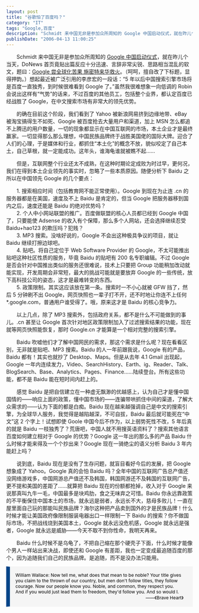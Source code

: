 ```yaml
---
layout: post
title: "谷歌怕了百度吗？"
category: "IT"
tags: "Google,百度"
description: "Schmidt 来中国无非是参加众所周知的 Google 中国启动仪式，就在昨儿个当天，DoNews 首页竟贴出篇反应十分迅速、言辞非常尖锐、思路相当混乱的软文，题曰：Google 尝全球化苦果 施密特来华救火。（呵呵，擅自改了下标题，显得押韵。）想起最近被广泛引用的李彦宏的一段话：“5 年以后中国搜索引擎市场将是百度..."
publishDate: "2006-04-13 11:00:25"
---
```


<p>　　Schmidt 来中国无非是参加众所周知的 <a href="http://www.xdanger.com/2006/04/12/000043.html">Google 中国启动仪式</a>，就在昨儿个当天，DoNews 首页竟贴出篇反应十分迅速、言辞非常尖锐、思路相当混乱的软文，题曰：<a href="http://www.donews.com/Content/200604/f5033b48a4a24de39105da7cf13ae381.shtm">Google 尝全球化苦果 施密特来华救火</a>。（呵呵，擅自改了下标题，显得押韵。）想起最近被广泛引用的李彦宏的一段话：“5 年以后中国搜索引擎市场将是百度一直独秀，到时候很难看到 Google 了。”虽然我很难想象一向低调的 Robin 会说出这样有“气势”的话来，不过百度的其他员工，包括整个业界，都认定百度已经战胜了 Google，在中文搜索市场有非常大的领先优势。</p>

<p>　　的确在目前这个阶段，我们看到了 Yahoo 被新浪网易挤到边缘地带、eBay 被淘宝搞得生不如死、Google 被百度抢去大量用户和渠道，加上 MSN 怎么都追不上腾迅的用户数量，一切的现象都显示在中国互联网的市场，本土企业才是最终赢家。一切显得那么那么理想，中国民族品牌终于战胜美国佬的国际大牌。迎合了人们的心理，于是媒体和行业，都抓住“本土化”的概念不放，貌似咬定了自己本土，自己草根，就一定能成功。这年头，谁海龟谁就被瞧不起……</p>

<p>　　但是，互联网整个行业还太不成熟，在这种时期论定成败为时过早，更何况，我们在得到本土企业领先的事实时，忽略了一些本质原因。随便分析下 Baidu 之所以在中国领先 Google 的几个要点：</p>

<p>　　1. 搜索相应时间（包括教育网不能正常使用）。Google 到现在为止连 .cn 的服务器都是在美国，速度及不上 Baidu 是肯定的，但当 Google 把服务器移到国内之后，速度还能是 Baidu 的绝对优势吗？<br />
　　2. 个人中小网站联盟的推广。百度做联盟的核心人员都已经到 Google 中国了，只要能使 Adsense 的收入有个保障，那么多个人网站，还会选择继续忍受 Baidu+hao123 的欺压吗？犯贱？<br />
　　3. MP3 搜索。没啥好说的，Google 不会出这种极具争议的项目，就让 Baidu 继续打擦边球吧。<br />
　　4. 贴吧。将自己定位于 Web Software Provider 的 Google，不太可能推出贴吧这种社区性质的服务，毕竟 Baidu 的贴吧有 200 名专职编辑。不过 Google 是否会针对中国推出类似的服务还很难说，技术上只要把 Group 功能稍加改动就能实现，开发周期会非常短，最大的挑战可能就是要放弃 Google 的一些传统，放下高科技公司的姿态，这才是最难转变的东西。<br />
　　5. 政策限制。其实这应该放在第一条。搜索时一不小心就被 GFW 挡了，然后 5 分钟刷不出 Google，网页快照也一辈子打不开，还不时地让你连不上任何 *.google.com，普通用户谁受得了。哦，原来这才是 Baidu 的核心竞争力。</p>

<p>　　以上几点，除了 MP3 搜索外，包括政府关系，都不是什么不可能做到的事儿。.cn 甚至让 Google 首次针对地区政策限制加入了过滤搜索结果的功能，现在就等网页快照能恢复，那时 Google.cn 才能算是一个相对完整的搜索引擎。</p>

<p>　　Baidu 吹嘘他们才了解中国网民的需求，那这个需求是什么呢？现在看看区别，无非就是贴吧、MP3 搜索。Baidu 的人一年前跟我说，Google 有的产品，Baidu 都有！其实也就抄了 Desktop、Maps。但是从去年 4.1 Gmail 出现起，Google 一年内连续发力，Video、SearchHistory、Earth、ig、Reader、Talk、BlogSearch、Base、Analytics、Pages、Finance……陆续登台。所有这些功能，都不是 Baidu 能在短时间内赶上的。</p>

<p>　　感觉 Baidu 是把自信建立在一种虚无飘渺的优越感上，认为自己才是懂中国国情的——响应上面的政策，懂中国市场的——连骗带哄抓住中间的渠道，了解大众需求的——认为下面的都是白痴。Baidu 现在越来越强调自己是中文的搜索引擎，为全球华人服务，我觉得是越陷越深，不可自拔，Baidu 最后就可能死在“中文”这 2 个字上！试想即使 Goole 中国今后不作为，以上弱势死性不改，5 年后真的就是 Baidu 一枝独秀了？荒唐吧，中国人就不用搜英语资料了？搜索其他语言百度如何建立相对于 Google 的优势？Google 这一年出的那么多的产品 Baidu 什么时候才能来得及一个个抄出来？Google 现在一骑绝尘的语义分析 Baidu 3 年内能赶上吗？</p>

<p>　　说到底，Baidu 现在是没有了生存问题，就盲目看好今后的发展，把 Google 想象成了 Yahoo。Google 真的会怕 Baidu 吗？全年中国的互联网广告总产值还没网络游戏多，中国网游总产值还不及韩国，韩国网游还不及韩国的互联网广告，更不提和美国的差距了……就算把 Baidu 现在的份额都抢掉，收入对于 Google 来说那真叫九牛一毛，中国最多是块鸡肋，食之无味弃之可惜。Baidu 你永远靠政策的不平衡保住中国本土的市场，就永远是弱者，永远长不大，慈母多败儿！一直在屋里面自己玩的那能叫民族品牌？海尔这种把产品卖到国外的才是民族品牌！什么时候才能让美国政府像限制服装电器出口一样限制一下 Baidu 的搜索？你不做国际市场，不把战线烧到美国本土，Google 就永远没危机感，Google 就永远是强者，Google 就永远是威胁——今天不取不到你性命，我明天再来。</p>

<p>　　Baidu 什么时候不是乌龟了，不把自己缩在那个硬壳子下面，什么时候才能像个男人一样站出来决战，即使还和 Google 有差距，我也一定变成最追随百度的那个，因为追随我们自己的民族品牌。是追随，而不是没办法只能用。</p>

<div style="background: #f5f5f5;border-top: 1px solid #f5f5f5;border-right: 10px solid #f5f5f5;border-bottom: 1px solid #f5f5f5;border-left: 10px solid #048;color: #000;font-size: 12px;font-weight: normal;padding: 15px;">William Wallace: Now tell me, what does that mean to be noble? Your title gives you
claim to the thrown of our country, but men don't follow titles, they
follow courage. Now our people know you. Noble, and common, they respect
you. And if you would just lead them to freedom, they'd follow you. And so
would I.
<div style="text-align: right;">——《Brave Heart》</div>
</div>



